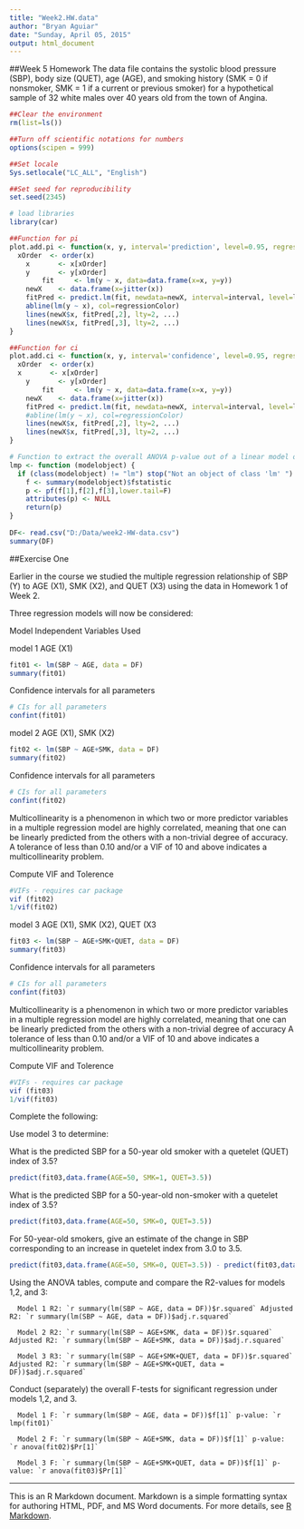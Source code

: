 ```yaml
---
title: "Week2.HW.data"
author: "Bryan Aguiar"
date: "Sunday, April 05, 2015"
output: html_document
---
```

##Week 5 Homework
The  data	file contains	the	systolic	blood	pressure	(SBP),	body	size	(QUET),	age	(AGE),	and	smoking	history	(SMK	=	0	if	nonsmoker,	SMK	=	1	if	a	current	or	previous	smoker)	for	a	hypothetical sample	of	32	white	males	over	40	years	old	from	the	town	of	Angina.

```r
##Clear the environment
rm(list=ls())

##Turn off scientific notations for numbers
options(scipen = 999)  

##Set locale
Sys.setlocale("LC_ALL", "English") 

##Set seed for reproducibility
set.seed(2345)

# load libraries
library(car)

##Function for pi
plot.add.pi <- function(x, y, interval='prediction', level=0.95, regressionColor='red', ...) {
  xOrder  <- order(x)
	x       <- x[xOrder]  
	y       <- y[xOrder]
        fit     <- lm(y ~ x, data=data.frame(x=x, y=y))
	newX    <- data.frame(x=jitter(x))
	fitPred <- predict.lm(fit, newdata=newX, interval=interval, level=level, ...)
	abline(lm(y ~ x), col=regressionColor)
	lines(newX$x, fitPred[,2], lty=2, ...)
	lines(newX$x, fitPred[,3], lty=2, ...)
}

##Function for ci
plot.add.ci <- function(x, y, interval='confidence', level=0.95, regressionColor='red', ...) {
  xOrder  <- order(x)
  x       <- x[xOrder]  
	y       <- y[xOrder]
        fit     <- lm(y ~ x, data=data.frame(x=x, y=y))
	newX    <- data.frame(x=jitter(x))
	fitPred <- predict.lm(fit, newdata=newX, interval=interval, level=level, ...)
	#abline(lm(y ~ x), col=regressionColor)
	lines(newX$x, fitPred[,2], lty=2, ...)
	lines(newX$x, fitPred[,3], lty=2, ...)
}

# Function to extract the overall ANOVA p-value out of a linear model object
lmp <- function (modelobject) {
  if (class(modelobject) != "lm") stop("Not an object of class 'lm' ")
	f <- summary(modelobject)$fstatistic
	p <- pf(f[1],f[2],f[3],lower.tail=F)
	attributes(p) <- NULL
	return(p)
}
 
DF<- read.csv("D:/Data/week2-HW-data.csv")
summary(DF)
```

##Exercise One

Earlier in the course we studied the multiple regression relationship of SBP (Y) to AGE (X1), SMK (X2), and QUET (X3) using the data in Homework 1 of Week 2. 

Three regression models will now be considered:


Model Independent Variables Used

model 1 AGE (X1)
```r
fit01 <- lm(SBP ~ AGE, data = DF)
summary(fit01)
```

Confidence intervals for all parameters
```r
# CIs for all parameters
confint(fit01)
```

model 2 AGE (X1), SMK (X2)
```r
fit02 <- lm(SBP ~ AGE+SMK, data = DF)
summary(fit02)
```

Confidence intervals for all parameters
```r
# CIs for all parameters
confint(fit02)
```

Multicollinearity is a phenomenon in which two or more predictor variables in a multiple regression model are highly correlated, meaning that one can be linearly predicted from the others with a non-trivial degree of accuracy.   A tolerance of less than 0.10 and/or a VIF of 10 and above indicates a multicollinearity problem.

Compute VIF and Tolerence
```r
#VIFs - requires car package
vif (fit02)
1/vif(fit02)
```

model 3 AGE (X1), SMK (X2), QUET (X3
```r
fit03 <- lm(SBP ~ AGE+SMK+QUET, data = DF)
summary(fit03)
```

Confidence intervals for all parameters
```r
# CIs for all parameters
confint(fit03) 
```

Multicollinearity is a phenomenon in which two or more predictor variables in a multiple regression model are highly correlated, meaning that one can be linearly predicted from the others with a non-trivial degree of accuracy   A tolerance of less than 0.10 and/or a VIF of 10 and above indicates a multicollinearity problem.

Compute VIF and Tolerence
```r
#VIFs - requires car package
vif (fit03)
1/vif(fit03)
```

Complete the following:

Use model 3 to determine:

  What is the predicted SBP for a 50-year old smoker with a quetelet (QUET) index of 3.5?
```r
predict(fit03,data.frame(AGE=50, SMK=1, QUET=3.5)) 
```
  
  What is the predicted SBP for a 50-year-old non-smoker with a quetelet index of 3.5?
```r
predict(fit03,data.frame(AGE=50, SMK=0, QUET=3.5))
```
 
 For 50-year-old smokers, give an estimate of the change in SBP corresponding to an increase in quetelet index from 3.0 to 3.5.
```r
predict(fit03,data.frame(AGE=50, SMK=0, QUET=3.5)) - predict(fit03,data.frame(AGE=50, SMK=0, QUET=3.0))
```
Using the ANOVA tables, compute and compare the R2-values for models 1,2, and 3:

      Model 1 R2: `r summary(lm(SBP ~ AGE, data = DF))$r.squared` Adjusted R2: `r summary(lm(SBP ~ AGE, data = DF))$adj.r.squared`
      
      Model 2 R2: `r summary(lm(SBP ~ AGE+SMK, data = DF))$r.squared` Adjusted R2: `r summary(lm(SBP ~ AGE+SMK, data = DF))$adj.r.squared`
       
      Model 3 R3: `r summary(lm(SBP ~ AGE+SMK+QUET, data = DF))$r.squared` Adjusted R2: `r summary(lm(SBP ~ AGE+SMK+QUET, data = DF))$adj.r.squared`

Conduct (separately) the overall F-tests for significant regression under models 1,2, and 3. 

      Model 1 F: `r summary(lm(SBP ~ AGE, data = DF))$f[1]` p-value: `r lmp(fit01)`
      
      Model 2 F: `r summary(lm(SBP ~ AGE+SMK, data = DF))$f[1]` p-value: `r anova(fit02)$Pr[1]`
       
      Model 3 F: `r summary(lm(SBP ~ AGE+SMK+QUET, data = DF))$f[1]` p-value: `r anova(fit03)$Pr[1]`

-----
This is an R Markdown document. Markdown is a simple formatting syntax for authoring HTML, PDF, and MS Word documents. For more details, see [R Markdown](http://rmarkdown.rstudio.com).